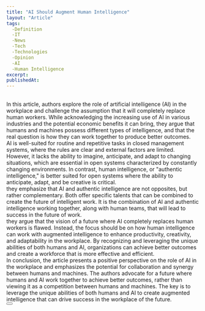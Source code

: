 ```yaml
---
title: "AI Should Augment Human Intelligence"
layout: "Article"
tags: 
  -Definition
  -IT
  -News
  -Tech
  -Technologies
  -Opinion
  -AI
  -Human Intelligence
excerpt:
publishedAt:
---
```

<br />
In this article, authors explore the role of artificial intelligence (AI) in the workplace and challenge the assumption that it will completely replace human workers. While acknowledging the increasing use of AI in various industries and the potential economic benefits it can bring, they argue that humans and machines possess different types of intelligence, and that the real question is how they can work together to produce better outcomes.
<br />
AI is well-suited for routine and repetitive tasks in closed management systems, where the rules are clear and external factors are limited. However, it lacks the ability to imagine, anticipate, and adapt to changing situations, which are essential in open systems characterized by constantly changing environments. In contrast, human intelligence, or "authentic intelligence," is better suited for open systems where the ability to anticipate, adapt, and be creative is critical.
<br />
they emphasize that AI and authentic intelligence are not opposites, but rather complementary. Both offer specific talents that can be combined to create the future of intelligent work. It is the combination of AI and authentic intelligence working together, along with human teams, that will lead to success in the future of work.
<br />
they argue that the vision of a future where AI completely replaces human workers is flawed. Instead, the focus should be on how human intelligence can work with augmented intelligence to enhance productivity, creativity, and adaptability in the workplace. By recognizing and leveraging the unique abilities of both humans and AI, organizations can achieve better outcomes and create a workforce that is more effective and efficient.
<br />
In conclusion, the article presents a positive perspective on the role of AI in the workplace and emphasizes the potential for collaboration and synergy between humans and machines. The authors advocate for a future where humans and AI work together to achieve better outcomes, rather than viewing it as a competition between humans and machines. The key is to leverage the unique abilities of both humans and AI to create augmented intelligence that can drive success in the workplace of the future.
<br />
<Button
  address="https://hbr.org/2021/03/ai-should-augment-human-intelligence-not-replace-it"
  text="Source"
/>
